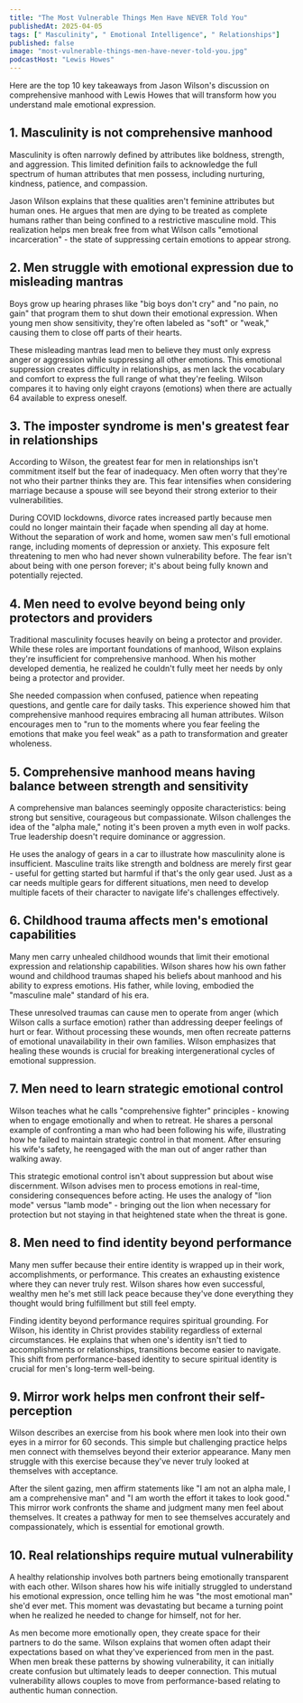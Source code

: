 ```yaml
---
title: "The Most Vulnerable Things Men Have NEVER Told You"
publishedAt: 2025-04-05
tags: [" Masculinity", " Emotional Intelligence", " Relationships"]
published: false
image: "most-vulnerable-things-men-have-never-told-you.jpg"
podcastHost: "Lewis Howes"
---
```



<PodcastSummaryPageLayout frontmatter={frontmatter}>

Here are the top 10 key takeaways from Jason Wilson's discussion on comprehensive manhood with Lewis Howes that will transform how you understand male emotional expression.

## 1. Masculinity is not comprehensive manhood

Masculinity is often narrowly defined by attributes like boldness, strength, and aggression. This limited definition fails to acknowledge the full spectrum of human attributes that men possess, including nurturing, kindness, patience, and compassion.

Jason Wilson explains that these qualities aren't feminine attributes but human ones. He argues that men are dying to be treated as complete humans rather than being confined to a restrictive masculine mold. This realization helps men break free from what Wilson calls "emotional incarceration" - the state of suppressing certain emotions to appear strong.

## 2. Men struggle with emotional expression due to misleading mantras

Boys grow up hearing phrases like "big boys don't cry" and "no pain, no gain" that program them to shut down their emotional expression. When young men show sensitivity, they're often labeled as "soft" or "weak," causing them to close off parts of their hearts.

These misleading mantras lead men to believe they must only express anger or aggression while suppressing all other emotions. This emotional suppression creates difficulty in relationships, as men lack the vocabulary and comfort to express the full range of what they're feeling. Wilson compares it to having only eight crayons (emotions) when there are actually 64 available to express oneself.

## 3. The imposter syndrome is men's greatest fear in relationships

According to Wilson, the greatest fear for men in relationships isn't commitment itself but the fear of inadequacy. Men often worry that they're not who their partner thinks they are. This fear intensifies when considering marriage because a spouse will see beyond their strong exterior to their vulnerabilities.

During COVID lockdowns, divorce rates increased partly because men could no longer maintain their façade when spending all day at home. Without the separation of work and home, women saw men's full emotional range, including moments of depression or anxiety. This exposure felt threatening to men who had never shown vulnerability before. The fear isn't about being with one person forever; it's about being fully known and potentially rejected.

## 4. Men need to evolve beyond being only protectors and providers

Traditional masculinity focuses heavily on being a protector and provider. While these roles are important foundations of manhood, Wilson explains they're insufficient for comprehensive manhood. When his mother developed dementia, he realized he couldn't fully meet her needs by only being a protector and provider.

She needed compassion when confused, patience when repeating questions, and gentle care for daily tasks. This experience showed him that comprehensive manhood requires embracing all human attributes. Wilson encourages men to "run to the moments where you fear feeling the emotions that make you feel weak" as a path to transformation and greater wholeness.

## 5. Comprehensive manhood means having balance between strength and sensitivity

A comprehensive man balances seemingly opposite characteristics: being strong but sensitive, courageous but compassionate. Wilson challenges the idea of the "alpha male," noting it's been proven a myth even in wolf packs. True leadership doesn't require dominance or aggression.

He uses the analogy of gears in a car to illustrate how masculinity alone is insufficient. Masculine traits like strength and boldness are merely first gear - useful for getting started but harmful if that's the only gear used. Just as a car needs multiple gears for different situations, men need to develop multiple facets of their character to navigate life's challenges effectively.

## 6. Childhood trauma affects men's emotional capabilities

Many men carry unhealed childhood wounds that limit their emotional expression and relationship capabilities. Wilson shares how his own father wound and childhood traumas shaped his beliefs about manhood and his ability to express emotions. His father, while loving, embodied the "masculine male" standard of his era.

These unresolved traumas can cause men to operate from anger (which Wilson calls a surface emotion) rather than addressing deeper feelings of hurt or fear. Without processing these wounds, men often recreate patterns of emotional unavailability in their own families. Wilson emphasizes that healing these wounds is crucial for breaking intergenerational cycles of emotional suppression.

## 7. Men need to learn strategic emotional control

Wilson teaches what he calls "comprehensive fighter" principles - knowing when to engage emotionally and when to retreat. He shares a personal example of confronting a man who had been following his wife, illustrating how he failed to maintain strategic control in that moment. After ensuring his wife's safety, he reengaged with the man out of anger rather than walking away.

This strategic emotional control isn't about suppression but about wise discernment. Wilson advises men to process emotions in real-time, considering consequences before acting. He uses the analogy of "lion mode" versus "lamb mode" - bringing out the lion when necessary for protection but not staying in that heightened state when the threat is gone.

## 8. Men need to find identity beyond performance

Many men suffer because their entire identity is wrapped up in their work, accomplishments, or performance. This creates an exhausting existence where they can never truly rest. Wilson shares how even successful, wealthy men he's met still lack peace because they've done everything they thought would bring fulfillment but still feel empty.

Finding identity beyond performance requires spiritual grounding. For Wilson, his identity in Christ provides stability regardless of external circumstances. He explains that when one's identity isn't tied to accomplishments or relationships, transitions become easier to navigate. This shift from performance-based identity to secure spiritual identity is crucial for men's long-term well-being.

## 9. Mirror work helps men confront their self-perception

Wilson describes an exercise from his book where men look into their own eyes in a mirror for 60 seconds. This simple but challenging practice helps men connect with themselves beyond their exterior appearance. Many men struggle with this exercise because they've never truly looked at themselves with acceptance.

After the silent gazing, men affirm statements like "I am not an alpha male, I am a comprehensive man" and "I am worth the effort it takes to look good." This mirror work confronts the shame and judgment many men feel about themselves. It creates a pathway for men to see themselves accurately and compassionately, which is essential for emotional growth.

## 10. Real relationships require mutual vulnerability

A healthy relationship involves both partners being emotionally transparent with each other. Wilson shares how his wife initially struggled to understand his emotional expression, once telling him he was "the most emotional man" she'd ever met. This moment was devastating but became a turning point when he realized he needed to change for himself, not for her.

As men become more emotionally open, they create space for their partners to do the same. Wilson explains that women often adapt their expectations based on what they've experienced from men in the past. When men break these patterns by showing vulnerability, it can initially create confusion but ultimately leads to deeper connection. This mutual vulnerability allows couples to move from performance-based relating to authentic human connection.

</PodcastSummaryPageLayout>
